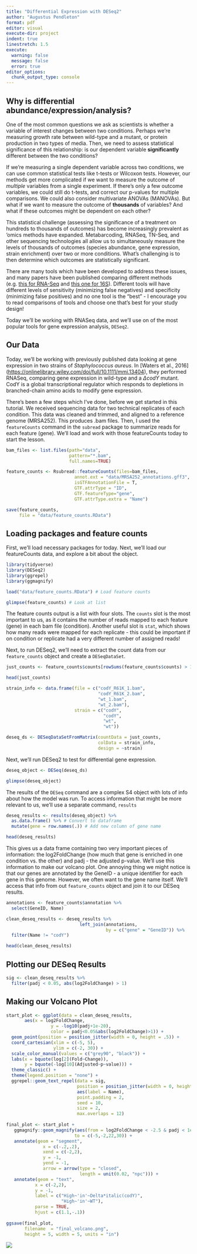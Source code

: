```yaml
---
title: "Differential Expression with DESeq2"
author: "Augustus Pendleton"
format: pdf
editor: visual
execute-dir: project
indent: true
linestretch: 1.5
execute:
  warning: false
  message: false
  error: true
editor_options: 
  chunk_output_type: console
---
```


## 

## Why is differential abundance/expression/analysis?

One of the most common questions we ask as scientists is whether a variable of interest changes between two conditions. Perhaps we're measuring growth rate between wild-type and a mutant, or protein production in two types of media. Then, we need to assess statistical significance of this relationship: is our dependent variable **significantly** different between the two conditions?

If we're measuring a single dependent variable across two conditions, we can use common statistical tests like t-tests or Wilcoxon tests. However, our methods get more complicated if we want to measure the outcome of *multiple* variables from a single experiment. If there's only a few outcome variables, we could still do t-tests, and correct our p-values for multiple comparisons. We could also consider multivariate ANOVAs (MANOVAs). But what if we want to measure the outcome of **thousands** of variables? And what if these outcomes might be dependent on each other?

This statistical challenge (assessing the significance of a treatment on hundreds to thousands of outcomes) has become increasingly prevalent as 'omics methods have expanded. Metabarcoding, RNASeq, TN-Seq, and other sequencing technologies all allow us to simultaneously measure the levels of thousands of outcomes (species abundance, gene expression, strain enrichment) over two or more conditions. What's challenging is to then determine which outcomes are statistically significant.

There are many tools which have been developed to address these issues, and many papers have been published comparing different methods (e.g. [this for RNA-Seq](https://journals.plos.org/plosone/article?id=10.1371/journal.pone.0264246) and [this one for 16S](https://www.nature.com/articles/s41467-022-28034-z)). Different tools will have different levels of sensitivity (minimizing false negatives) and specificity (minimizing false positives) and no one tool is the "best" - I encourage you to read comparisons of tools and choose one that's best for your study design!

Today we'll be working with RNASeq data, and we'll use on of the most popular tools for gene expression analysis, `DESeq2`.

## Our Data

Today, we'll be working with previously published data looking at gene expression in two strains of *Staphylococcus aureus*. In \[Waters et al., 2016\](<https://onlinelibrary.wiley.com/doi/full/10.1111/mmi.13404>), they performed RNASeq, comparing gene expression in wild-type and a $\Delta$*codY* mutant. CodY is a global transcriptional regulator which responds to depletions in branched-chain amino acids to modify gene expression. 

There's been a few steps which I've done, before we get started in this tutorial. We received sequencing data for two technical replicates of each condition. This data was cleaned and trimmed, and aligned to a reference genome (MRSA252). This produces .bam files. Then, I used the `featureCounts` command in the `subread` package to summarize reads for each feature (gene). We'll load and work with those featureCounts today to start the lesson. 


```r

bam_files <- list.files(path="data",
                        pattern="*.bam",
                        full.names=TRUE)

feature_counts <- Rsubread::featureCounts(files=bam_files,
                          annot.ext = "data/MRSA252_annotations.gff3",
                          isGTFAnnotationFile = T,
                          GTF.attrType = "ID",
                          GTF.featureType="gene",
                          GTF.attrType.extra = "Name")

save(feature_counts,
     file = "data/feature_counts.RData")
```


## Loading packages and feature counts

First, we'll load necessary packages for today. Next, we'll load our featureCounts data, and explore a bit about the object. 

```r
library(tidyverse)
library(DESeq2)
library(ggrepel)
library(ggmagnify)

load("data/feature_counts.RData") # Load feature counts

glimpse(feature_counts) # Look at list
```

The feature counts output is a list with four slots. The `counts` slot is the most important to us, as it contains the number of reads mapped to each feature (gene) in each bam file (condition). Another useful slot is `stat`, which shows how many reads were mapped for each replicate - this could be important if on condition or replicate had a very different number of assigned reads!

Next, to run DESeq2, we'll need to extract the count data from our `feature_counts` object and create a `DESeqDataSet`. 

```r

just_counts <- feature_counts$counts[rowSums(feature_counts$counts) > 1000,]

head(just_counts)

strain_info <- data.frame(file = c("codY_R61K_1.bam",
                                   "codY_R61K_2.bam",
                                   "wt_1.bam",
                                   "wt_2.bam"),
                          strain = c("codY",
                                     "codY",
                                     "wt",
                                     "wt"))

deseq_ds <- DESeqDataSetFromMatrix(countData = just_counts,
                                   colData = strain_info,
                                   design = ~strain)
```

Next, we'll run DESeq2 to test for differential gene expression.

```r

deseq_object <- DESeq(deseq_ds)

glimpse(deseq_object)

```

The results of the `DESeq` command are a complex S4 object with lots of info about how the model was run. To access information that might be more relevant to us, we'll use a separate command, `results`

```r

deseq_results <- results(deseq_object) %>%
  as.data.frame() %>% # Convert to dataframe
  mutate(gene = row.names(.)) # Add new column of gene name

head(deseq_results)
```

This gives us a data frame containing two very important pieces of information: the log2FoldChange (how much that gene is enriched in one condition vs. the other) and padj - the adjusted p-value. We'll use this information to make our volcano plot. One annoying thing we might notice is that our genes are annotated by the GeneID - a unique identifier for each gene in this genome. However, we often want to the gene name itself. We'll access that info from out `feature_counts` object and join it to our DESeq results. 

```r
annotations <- feature_counts$annotation %>%
  select(GeneID, Name) 

clean_deseq_results <- deseq_results %>%
                            left_join(annotations,
                                      by = c("gene" = "GeneID")) %>%
  filter(Name != "codY")

head(clean_deseq_results)
```

## Plotting our DESeq Results

```r
sig <- clean_deseq_results %>%
  filter(padj < 0.05, abs(log2FoldChange) > 1)
```


## Making our Volcano Plot

```r

start_plot <- ggplot(data = clean_deseq_results,
       aes(x = log2FoldChange,
                 y = -log10(padj+1e-20),
                 color = padj<0.05&abs(log2FoldChange)>1)) + 
  geom_point(position = position_jitter(width = 0, height = .5)) + 
  coord_cartesian(xlim = c(-5, 5),
                  ylim = c(-2, 30)) +
  scale_color_manual(values = c("grey90", "black")) + 
  labs(x = bquote(log[2](Fold~Change)),
       y = bquote(-log[10](Adjusted~p~value))) + 
  theme_classic() + 
  theme(legend.position = "none") + 
  ggrepel::geom_text_repel(data = sig,
                           position = position_jitter(width = 0, height = 0.5),
                           aes(label = Name),
                           point.padding = 2,
                           seed = 10,
                           size = 2,
                           max.overlaps = 12) 
  
final_plot <- start_plot +
   ggmagnify::geom_magnify(aes(from = log2FoldChange < -2.5 & padj < 1e-20),
                          to = c(-5,-2,22,30)) + 
   annotate(geom = "segment",
              x = c(-.2,.2),
              xend = c(-2,2),
              y = -1,
              yend = -1,
              arrow = arrow(type = "closed",
                            length = unit(0.02, "npc"))) + 
   annotate(geom = "text",
           x = c(-2,2),
           y = -1,
           label = c("High~'in'~Delta*italic(codY)",
                     "High~'in'~WT"),
           parse = TRUE,
           hjust = c(1.1,-.1)) 
 
ggsave(final_plot,
       filename  = "final_volcano.png",
       height = 5, width = 5, units = "in")

```

![](final_volcano.png)